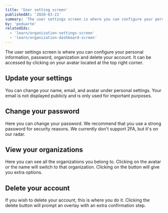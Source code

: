 ```yaml
---
title: 'User setting screen'
publishedAt: '2020-03-21'
summary: 'The user settings screen is where you can configure your personal information.'
by: 'peduarte'
relatedIds:
  - 'learn/organization-settings-screen'
  - 'learn/organization-dashboard-screen'
---
```



The user settings screen is where you can configure your personal information, password, organization and delete your account.
It can be accessed by clicking on your avatar located at the top right corner.

<ProductImage src={hero} />

## Update your settings

You can change your name, email, and avatar under personal settings. Your email is not displayed publicly and is only used for important purposes.

<ProductImage src={userSetting} />

## Change your password

Here you can change your password. We recommend that you use a strong password for security reasons. We currently don't support 2FA, but it's on our radar.

<ProductImage src={password} />

## View your organizations

Here you can see all the organizations you belong to. Clicking on the avatar or the name will switch to that organization. Clicking on the <Icon><DotsVerticalIcon /></Icon> button will give you extra options.

<ProductImage src={organizations} />

## Delete your account

If you wish to delete your account, this is where you do it. Clicking the delete button will prompt an overlay with an extra confirmation step.

<ProductImage src={deleteAccount} />
